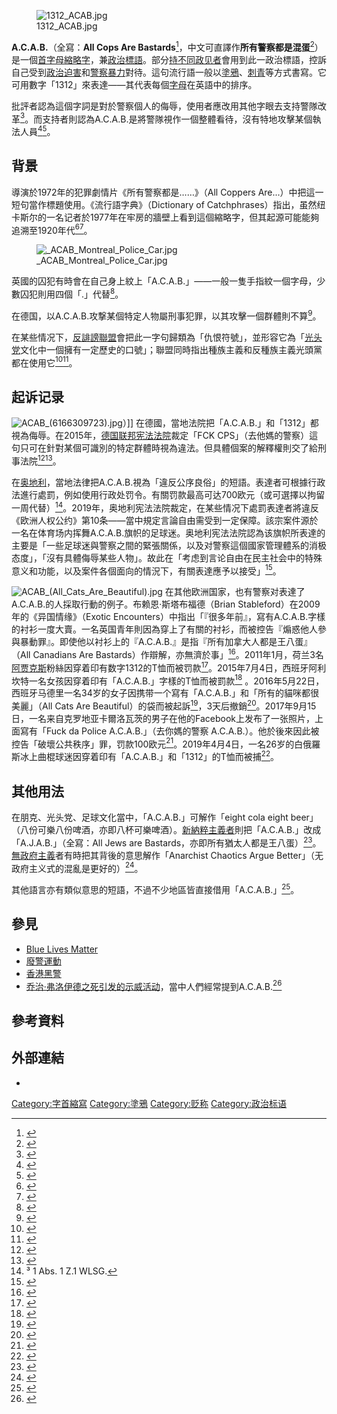 [[File:1312_ACAB.jpg|thumb]]

'''A.C.A.B.'''（全寫：'''All Cops Are Bastards'''<ref>{{cite book|author1=Terry Victor|author2=Tom Dalzell|title=The Concise New Partridge Dictionary of Slang and Unconventional English|url=https://books.google.com/books?id=GIuEAgAAQBAJ|year=2007|publisher=Routledge|isbn=978-1-134-61534-6|page=[https://books.google.com/books?id=GIuEAgAAQBAJ&pg=PA2 2]|access-date=2020-11-02|archive-date=2020-06-03|archive-url=https://web.archive.org/web/20200603032201/https://books.google.com/books?id=GIuEAgAAQBAJ|dead-url=no}}</ref>，中文可直譯作'''所有警察都是混蛋'''<ref>{{cite news|title=【符號學】A.C.A.B．字母縮寫紋身 想點「解」都得|url=https://www.hk01.com/第二身/292702/符號學-a-c-a-b-字母縮寫紋身-想點-解-都得|author=鄭錦儀|work=香港01|date=2019-02-09|accessdate=2020-11-02|archive-date=2020-11-08|archive-url=https://web.archive.org/web/20201108023434/https://www.hk01.com/%E7%AC%AC%E4%BA%8C%E8%BA%AB/292702/%E7%AC%A6%E8%99%9F%E5%AD%B8-a-c-a-b-%E5%AD%97%E6%AF%8D%E7%B8%AE%E5%AF%AB%E7%B4%8B%E8%BA%AB-%E6%83%B3%E9%BB%9E-%E8%A7%A3-%E9%83%BD%E5%BE%97|dead-url=no}}</ref>）是一個[[首字母縮略字|首字母縮略字]]，兼[[標語|政治標語]]。部分[[持不同政见者|持不同政见者]]會用到此一政治標語，控訴自己受到[[政治迫害|政治迫害]]和[[警察暴力|警察暴力]]對待。這句流行語一般以[[塗鴉|塗鴉]]、[[刺青|刺青]]等方式書寫。它可用數字「1312」來表達——其代表每個[[英文字母|字母]]在英語中的排序。

批評者認為這個字詞是對於警察個人的侮辱，使用者應改用其他字眼去支持警隊改革<ref>{{Cite news |title=Column: Go ahead, cut the police budget. But more important, remake the LAPD |first=Steve |last=Lopez |url=https://www.latimes.com/california/story/2020-06-26/go-ahead-cut-the-police-budget-but-more-important-rebuild-the-lapd |access-date=2020-06-26 |website=LA Times |archive-date=2020-11-17 |archive-url=https://web.archive.org/web/20201117233452/https://www.latimes.com/california/story/2020-06-26/go-ahead-cut-the-police-budget-but-more-important-rebuild-the-lapd |dead-url=no }}</ref>。而支持者則認為A.C.A.B.是將警隊視作一個整體看待，沒有特地攻擊某個執法人員<ref name="GQ">{{cite web|first=Colin|last=Groundwater|title=A brief history of ACAB|url=https://www.gq-magazine.co.uk/politics/article/acab-meaning|website=GQ|accessdate=2020-09-11|date=2020-06-11|archive-date=2020-11-07|archive-url=https://web.archive.org/web/20201107202034/https://www.gq-magazine.co.uk/politics/article/acab-meaning|dead-url=no}}</ref><ref name="vice">{{cite web|first=James|last=Poulter|title=How 'ACAB' Became the Universal Anti-Police Slogan|url=https://www.vice.com/en_uk/article/akzv48/acab-all-cops-are-bastards-origin-story-protest|website=Vice|accessdate=2020-09-11|date=2020-06-08|archive-date=2020-09-02|archive-url=https://web.archive.org/web/20200902053545/https://www.vice.com/en_uk/article/akzv48/acab-all-cops-are-bastards-origin-story-protest|dead-url=no}}</ref>。

==背景==
導演{{link-en|西德尼·海耶斯|Sidney Hayers}}於1972年的犯罪劇情片《所有警察都是……》（All Coppers Are...）中把這一短句當作標題使用。《流行語字典》（Dictionary of Catchphrases）指出，虽然纽卡斯尔的一名记者於1977年在牢房的牆壁上看到這個縮略字，但其起源可能能夠追溯至1920年代<ref>{{cite book|title=Studying the British Crime Film|first=Paul|last=Elliot|pages=78–79|year=2014|publisher=Columbia University Press|isbn=978-1-906-73374-2}}</ref><ref name="Partridge1986">{{cite book|first=Eric|last=Partridge|title=A Dictionary of Catch Phrases|year=1986|publisher=Taylor & Francis|isbn=978-0-415-05916-9|page=1}}</ref>。

[[File:_ACAB_Montreal_Police_Car.jpg|thumb]]

英國的囚犯有時會在自己身上紋上「A.C.A.B.」——一般一隻手指紋一個字母，少數囚犯則用四個「.」代替<ref name="ThompsonBlack2006">{{cite book|first1=Tim|last1=Thompson |first2=Sue |last2=Black |title=Forensic Human Identification: An Introduction|url=https://archive.org/details/forensichumanide00thom_803|year=2006|publisher=Taylor & Francis|isbn=978-0-8493-3954-7|page=[https://archive.org/details/forensichumanide00thom_803/page/n391 384]}}</ref>。

在德国，以A.C.A.B.攻撃某個特定人物屬刑事犯罪，以其攻擊一個群體則不算<ref name=dw>{{cite web | url = https://www.dw.com/en/german-free-speech-acab-is-a-ok-but-a-hole-is-a-no-no/a-19419352 | date = 2016-07-21 | title = German free speech: ACAB is A-OK, but A-hole is a no-no | work = Deutsche Welle | accessdate = 2020-11-02 | archive-date = 2020-05-23 | archive-url = https://web.archive.org/web/20200523085034/https://www.dw.com/en/german-free-speech-acab-is-a-ok-but-a-hole-is-a-no-no/a-19419352 | dead-url = no }}</ref>。

在某些情况下，[[反誹謗聯盟|反誹謗聯盟]]會把此一字句歸類為「仇恨符號」，並形容它為「[[光头党|光头党]]文化中一個擁有一定歷史的口號」；聯盟同時指出種族主義和反種族主義光頭黨都在使用它<ref>{{cite web |url= https://www.adl.org/education/references/hate-symbols/acab |title= ACAB |author=  |date=  |website= Anti-Defamation League |accessdate= 2019-05-30 |archive-date= 2019-05-30 |archive-url= https://web.archive.org/web/20190530151358/https://www.adl.org/education/references/hate-symbols/acab |dead-url= no }}</ref><ref name="guerra">{{cite journal | url= https://www.academia.edu/4566221 | title= Dalla strada alla letteratura, le spericolate e propizie vicende del forestierismo A.C.A.B.. Il contatto linguistico tra italiano e inglese nelle sottoculture Skinhead e Ultras | first= Nicola | last= Guerra | journal= Analele Universităţii Din Craiova, Seria Ştiinţe Filologice Linguistică Nr. 1-2 | accessdate= 2020-06-03 | publisher= Universităţii din Craiova | trans-title= From the road to literature, the reckless and auspicious events of the forestry industry A.C.A.B .. The linguistic contact between Italian and English in the Skinhead and Ultras subcultures | archive-date= 2021-10-21 | archive-url= https://web.archive.org/web/20211021175224/https://www.academia.edu/4566221 | dead-url= no }}</ref>。

==起诉记录==
[[File:ACAB_(6166309723).jpg|thumb]]）]]
在德國，當地法院把「A.C.A.B.」和「1312」都視為侮辱。在2015年，[[德国联邦宪法法院|德国联邦宪法法院]]裁定「FCK CPS」（去他媽的警察）這句只可在針對某個可識別的特定群體時視為違法。但具體個案的解釋權則交了給刑事法院<ref>{{cite news|work=The Local|date=2015-04-28|title=Constitutional Court allows 'FCK CPS' sticker|url=http://www.thelocal.de/20150428/fck-cps-high-court-agrees|accessdate=2016-08-17|archive-date=2015-08-04|archive-url=https://web.archive.org/web/20150804133330/http://www.thelocal.de/20150428/fck-cps-high-court-agrees|dead-url=no}}</ref><ref>{{cite press release|author=Federal Constitutional Court|author-link=Federal Constitutional Court|date=2015-04-28|access-date=2019-02-25|title="Kollektivbeleidigung" nur bei Bezug zu einer hinreichend überschaubaren und abgegrenzten Personengruppe|url=https://www.bundesverfassungsgericht.de/SharedDocs/Pressemitteilungen/DE/2015/bvg15-023.html|language=de|archive-date=2019-02-25|archive-url=https://web.archive.org/web/20190225161909/https://www.bundesverfassungsgericht.de/SharedDocs/Pressemitteilungen/DE/2015/bvg15-023.html|dead-url=no}}</ref>。

在[[奥地利|奥地利]]，當地法律把A.C.A.B.視為「違反公序良俗」的短語。表達者可根據行政法進行處罰，例如使用行政处罚令。有關罚款最高可达700欧元（或可選擇以拘留一周代替）<ref>³ 1 Abs. 1 Z.1 WLSG.</ref>。2019年，奥地利宪法法院裁定，在某些情况下處罰表達者將違反《欧洲人权公约》第10条——當中規定言論自由需受到一定保障。該宗案件源於一名在体育场内挥舞A.C.A.B.旗帜的足球迷。奥地利宪法法院認為该旗帜所表達的主要是「一些足球迷與警察之間的緊張關係，以及对警察這個國家管理體系的消极态度」，「沒有具體侮辱某些人物」。故此在「考虑到言论自由在民主社会中的特殊意义和功能，以及案件各個面向的情況下，有關表達應予以接受」<ref>{{cite web| url = https://www.vfgh.gv.at/downloads/VfGH_Entscheidung_E_5004_2018_18.06.2019.pdf| title = Verfassungsgerichtshof, E 5004/2018-11, Rz 22 ff.| date = 2019-06-18| accessdate = 2020-11-02| archive-date = 2019-07-26| archive-url = https://web.archive.org/web/20190726165058/https://www.vfgh.gv.at/downloads/VfGH_Entscheidung_E_5004_2018_18.06.2019.pdf| dead-url = no}}</ref>。

[[File:ACAB_(All_Cats_Are_Beautiful).jpg|thumb]]
在其他欧洲国家，也有警察对表達了A.C.A.B.的人採取行動的例子。布赖恩·斯塔布福德（Brian Stableford）在2009年的《异国情缘》（Exotic Encounters）中指出「『很多年前』，寫有A.C.A.B.字樣的衬衫一度大賣。一名英国青年則因為穿上了有關的衬衫，而被控告『煽惑他人參與暴動罪』。即使他以衬衫上的『A.C.A.B.』是指『所有加拿大人都是王八蛋』（All Canadians Are Bastards）作辯解，亦無濟於事」<ref name="Stableford2009">{{cite book|first=Brian|last=Stableford|title=Exotic Encounters: Selected Reviews|year=2009|publisher=Wildside Press LLC|isbn=978-1-434-45760-8|page=26}}</ref>。2011年1月，荷兰3名[[阿贾克斯足球俱乐部|阿贾克斯]]粉絲因穿着印有数字1312的T恤而被罚款<ref name="dutchnews">{{cite news|url= http://www.dutchnews.nl/news/archives/2011/01/football_fans_fined_for_anti_p.php|title= Football fans fined for anti-police t-shirt|work= DutchNews|date= 2011-01-07|accessdate= 2016-08-17|archive-date= 2011-01-10|archive-url= https://web.archive.org/web/20110110040220/http://www.dutchnews.nl/news/archives/2011/01/football_fans_fined_for_anti_p.php|dead-url= no}}</ref>。2015年7月4日，西班牙阿利坎特一名女孩因穿着印有「A.C.A.B.」字樣的T恤而被罰款<ref>{{cite news|url=http://www.yometiroalmonte.es/2015/07/04/multa-600-euros-alicante-llevar-camiseta-pone-acab/|title=Multa de 600 euros en Alicante por llevar una camiseta que pone "ACAB"|work=Yo Me Tiro Al Monte|date=2015-07-04|accessdate=2016-08-17|language=en|archive-date=2015-07-05|archive-url=https://web.archive.org/web/20150705014315/http://www.yometiroalmonte.es/2015/07/04/multa-600-euros-alicante-llevar-camiseta-pone-acab/|dead-url=no}}</ref> 。2016年5月22日，西班牙马德里一名34岁的女子因携带一个寫有「A.C.A.B.」和「所有的貓咪都很美麗」（All Cats Are Beautiful）的袋而被起訴<ref>{{Cite news|url=http://elpais.com/elpais/2016/05/23/inenglish/1464010258_144707.html|title=All Cats Are Beautiful or All Cops Are Bastards?|first=Jaime Rubio|last=Hancock|work=[[国家报|El País]]|date=2016-05-24|accessdate=2016-05-26|archive-date=2016-05-26|archive-url=https://web.archive.org/web/20160526081552/http://elpais.com/elpais/2016/05/23/inenglish/1464010258_144707.html|dead-url=no}}</ref>，3天后撤銷<ref>{{Cite web|url=http://elpais.com/elpais/2016/05/25/inenglish/1464163252_407863.html|title=Madrid police drop action against woman with All Cats Are Beautiful bag|work=[[国家报|El País]]|date=2016-05-25|accessdate=2016-05-26|archive-date=2016-05-26|archive-url=https://web.archive.org/web/20160526103208/http://elpais.com/elpais/2016/05/25/inenglish/1464163252_407863.html|dead-url=no}}</ref>。2017年9月15日，一名来自克罗地亚卡爾洛瓦茨的男子在他的Facebook上发布了一张照片，上面寫有「Fuck da Police A.C.A.B.」（去你媽的警察 A.C.A.B.）。他於後來因此被控告「破壞公共秩序」罪，罚款100欧元<ref>{{cite web|url=https://www.jutarnji.hr/vijesti/hrvatska/karlovcanin-dobio-100-eura-kazne-jer-je-na-facebooku-napisao-acab-policija-mladica-koji-nikad-prije-nije-kaznjavan-odmah-prijavila-prekrsajnom-sudu/6965490/|title=KARLOVČANIN DOBIO 100 EURA KAZNE JER JE NA FACEBOOKU NAPISAO ACAB Policija mladića koji nikad prije nije kažnjavan odmah prijavila prekršajnom sudu|work=jutarnji.hr|date=2018-01-24|language=hr|accessdate=2018-01-26|archive-date=2018-01-24|archive-url=https://web.archive.org/web/20180124113032/https://www.jutarnji.hr/vijesti/hrvatska/karlovcanin-dobio-100-eura-kazne-jer-je-na-facebooku-napisao-acab-policija-mladica-koji-nikad-prije-nije-kaznjavan-odmah-prijavila-prekrsajnom-sudu/6965490/|dead-url=no}}</ref>。2019年4月4日，一名26岁的白俄羅斯冰上曲棍球迷因穿着印有「A.C.A.B.」和「1312」的T恤而被捕<ref>{{cite news |url = https://news.tut.by/society/641240.html |title = На парня из Минска составили протокол об экстремизме за четыре цифры на майке |trans-title = Youngster from Minsk detained for extremism for four numbers on T-shirt |date = 2019-06-11 |website = TUT.by |language = ru |accessdate = 2020-11-02 |archive-date = 2019-06-11 |archive-url = https://web.archive.org/web/20190611225424/https://news.tut.by/society/641240.html |dead-url = no }}</ref>。

==其他用法==
在朋克、光头党、足球文化當中，「A.C.A.B.」可解作「eight cola eight beer」（八份可樂八份啤酒，亦即八杯可樂啤酒）。[[新納粹主義|新納粹主義者]]則把「A.C.A.B.」改成「A.J.A.B.」（全寫：All Jews are Bastards，亦即所有猶太人都是王八蛋）<ref>{{cite news | title = "A.C.A.B" beleidigt Polizistin: Vorsicht, Kopfschutz! | author = Kai Von Appen | trans-title = "A.C.A.B." insults police officer: Caution, head protection! | journal = Die Tageszeitung | date = 2013-11-04 | url = https://taz.de/ACAB-beleidigt-Polizistin/!5069609 | access-date = 2015-09-06 | archive-date = 2020-06-03 | archive-url = https://web.archive.org/web/20200603045214/https://taz.de/ACAB-beleidigt-Polizistin/!5069609/ | dead-url = no }}</ref>。[[無政府主義|無政府主義]]者有時把其背後的意思解作「Anarchist Chaotics Argue Better」（无政府主义式的混亂是更好的）<ref name = "regensburg">{{cite web | url = http://www.regensburg-digital.de/acab-ist-in-regensburg-strafbar/25012012 | title = Vorsicht: cop-ACAB-ana ist in Regensburg strafbar | trans-title = Caution: cop-ACAB-ana is punishable in Regensburg | work = Regensburg Digital | date = 2012-01-25 | access-date = 2016-02-27 | archive-date = 2020-06-03 | archive-url = https://web.archive.org/web/20200603045232/https://www.regensburg-digital.de/acab-ist-in-regensburg-strafbar/25012012/ | dead-url = no }}</ref>。

其他語言亦有類似意思的短語，不過不少地區皆直接借用「A.C.A.B.」<ref name="Cameron">{{cite book |last1=Cameron |first1=Deborah |first2=Ivan |last2=Panovic |title=Working with Written Discourse |date=2014 |publisher=SAGE |page=142 |isbn=9781473904361 |url=https://books.google.com/books?id=PTMsAwAAQBAJ&pg=PA142 |access-date=2020-11-02 |archive-date=2021-10-21 |archive-url=https://web.archive.org/web/20211021175251/https://books.google.com/books?id=PTMsAwAAQBAJ&pg=PA142 |dead-url=no }}</ref>。

==參見==
* [[Blue_Lives_Matter|Blue Lives Matter]]
* [[廢警運動|廢警運動]]
* [[香港黑警|香港黑警]]
* [[乔治·弗洛伊德之死引发的示威活动|乔治·弗洛伊德之死引发的示威活动]]，當中人們經常提到A.C.A.B.<ref name=vice_acab>{{cite news |work=Vice |last=Poulter |first=James |title=How 'ACAB' Became the Universal Anti-Police Slogan |url=https://www.vice.com/en_uk/article/akzv48/acab-all-cops-are-bastards-origin-story-protest |access-date=2020-08-26 |date=2020-06-08 |archive-date=2020-09-02 |archive-url=https://web.archive.org/web/20200902053545/https://www.vice.com/en_uk/article/akzv48/acab-all-cops-are-bastards-origin-story-protest |dead-url=no }}</ref>
{{clear}}

==參考資料==
{{Reflist|2}}

==外部連結==
{{Sisterlinks|d=Q278128|c=Category:ACAB (All Cops Are Bastards)|wikt=ACAB|n=no|b=no|v=no|voy=no|m=no|mw=no|s=no|species=no|q=no}}
* {{cite web | url = https://globalfreedomofexpression.columbia.edu/cases/case-mr-b-acab-case | title = The Case of Mr. B (ACAB Case) | work = Global Freedom of Expression | publisher = Columbia University | access-date = 2020-05-29 | archive-date = 2020-07-27 | archive-url = https://web.archive.org/web/20200727133405/https://globalfreedomofexpression.columbia.edu/cases/case-mr-b-acab-case/ | dead-url = no }}
[[Category:字首縮寫|Category:字首縮寫]]
[[Category:塗鴉|Category:塗鴉]]
[[Category:贬称|Category:贬称]]
[[Category:政治标语|Category:政治标语]]